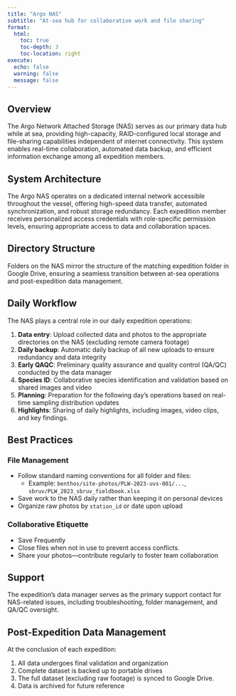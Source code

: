 ```yaml
---
title: "Argo NAS"
subtitle: "At-sea hub for collaborative work and file sharing"
format:
  html:
    toc: true
    toc-depth: 3
    toc-location: right
execute:
  echo: false
  warning: false
  message: false
---
```


## Overview

The Argo Network Attached Storage (NAS) serves as our primary data hub while at sea, providing high-capacity, RAID-configured local storage and file-sharing capabilities independent of internet connectivity. This system enables real-time collaboration, automated data backup, and efficient information exchange among all expedition members.

## System Architecture

The Argo NAS operates on a dedicated internal network accessible throughout the vessel, offering high-speed data transfer, automated synchronization, and robust storage redundancy. Each expedition member receives personalized access credentials with role-specific permission levels, ensuring appropriate access to data and collaboration spaces.

## Directory Structure

Folders on the NAS mirror the structure of the matching expedition folder in Google Drive, ensuring a seamless transition between at-sea operations and post-expedition data management.


## Daily Workflow

The NAS plays a central role in our daily expedition operations:

1. **Data entry**: Upload collected data and photos to the appropriate directories on the NAS (excluding remote camera footage)
2. **Daily backup**: Automatic daily backup of all new uploads to ensure redundancy and data integrity
3. **Early QAQC**: Preliminary quality assurance and quality control (QA/QC) conducted by the data manager
4. **Species ID**: Collaborative species identification and validation based on shared images and video
5. **Planning**: Preparation for the following day's operations based on real-time sampling distribution updates
6. **Highlights**: Sharing of daily highlights, including images, video clips, and key findings.

## Best Practices

### File Management

- Follow standard naming conventions for all folder and files:
  - Example: `benthos/site-photos/PLW-2023-uvs-001/...`, `sbruv/PLW_2023_sbruv_fieldbook.xlsx`
- Save work to the NAS daily rather than keeping it on personal devices
- Organize raw photos by `station_id` or date upon upload

### Collaborative Etiquette

- Save Frequently
- Close files when not in use to prevent access conflicts.
- Share your photos—contribute regularly to foster team collaboration

## Support

The expedition's data manager serves as the primary support contact for NAS-related issues, including troubleshooting, folder management, and QA/QC oversight.

## Post-Expedition Data Management

At the conclusion of each expedition:

1. All data undergoes final validation and organization
2. Complete dataset is backed up to portable drives
3. The full dataset (excluding raw footage) is synced to Google Drive.
4. Data is archived for future reference
